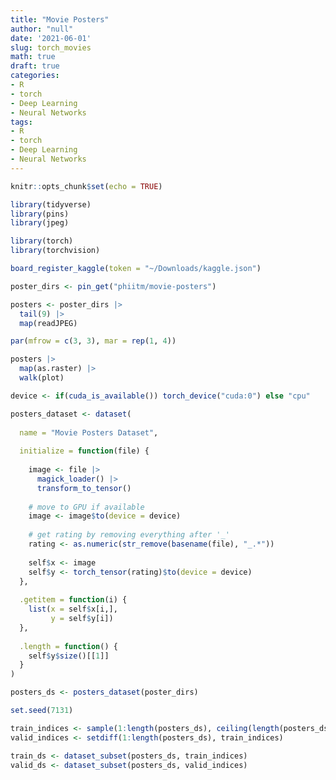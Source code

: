 ```yaml
---
title: "Movie Posters"
author: "null"
date: '2021-06-01'
slug: torch_movies
math: true
draft: true
categories:
- R
- torch
- Deep Learning
- Neural Networks
tags:
- R
- torch
- Deep Learning
- Neural Networks
---
```


```r
knitr::opts_chunk$set(echo = TRUE)
```

```r
library(tidyverse)
library(pins)
library(jpeg)

library(torch)
library(torchvision)

board_register_kaggle(token = "~/Downloads/kaggle.json")

poster_dirs <- pin_get("phiitm/movie-posters")

posters <- poster_dirs |>
  tail(9) |>
  map(readJPEG)

par(mfrow = c(3, 3), mar = rep(1, 4))

posters |>
  map(as.raster) |>
  walk(plot)
```

```r
device <- if(cuda_is_available()) torch_device("cuda:0") else "cpu"

posters_dataset <- dataset(
  
  name = "Movie Posters Dataset",
  
  initialize = function(file) {
    
    image <- file |>
      magick_loader() |>
      transform_to_tensor()
    
    # move to GPU if available 
    image <- image$to(device = device)
    
    # get rating by removing everything after '_'
    rating <- as.numeric(str_remove(basename(file), "_.*"))
    
    self$x <- image
    self$y <- torch_tensor(rating)$to(device = device)
  },
  
  .getitem = function(i) {
    list(x = self$x[i,],
         y = self$y[i])
  },
  
  .length = function() {
    self$y$size()[[1]]
  }
)
```

```r
posters_ds <- posters_dataset(poster_dirs)

set.seed(7131)

train_indices <- sample(1:length(posters_ds), ceiling(length(posters_ds)) * 0.80)
valid_indices <- setdiff(1:length(posters_ds), train_indices)

train_ds <- dataset_subset(posters_ds, train_indices)
valid_ds <- dataset_subset(posters_ds, valid_indices)
```

